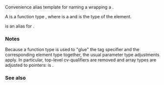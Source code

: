 {{cpp/experimental/ranges/title|tagged_pair}}
{{cpp/experimental/ranges/utility/navbar}}
{{ddcl | header=experimental/ranges/utility | since=ranges | 1=
template&lt; TaggedType T1, TaggedType T2 &gt;
using tagged_pair = /* see below */;
}}

Convenience alias template for naming a {{tt|ranges::tagged}} wrapping a {{lc|std::pair}}.

A {{rconcept|TaggedType}} is a function type {{tt|S(T)}}, where {{tt|S}} is a {{rconcept|TagSpecifier}} and {{tt|T}} is the type of the element.

{{c|tagged_pair&lt;S1(T1), S2(T2)&gt;}} is an alias for {{c|ranges::tagged&lt;std::pair&lt;T1, T2&gt;, S1, S2&gt;}}.

=== Notes ===
Because a function type is used to "glue" the tag specifier and the corresponding element type together, the usual parameter type adjustments apply. In particular, top-level cv-qualifiers are removed and array types are adjusted to pointers: {{c|tagged_pair&lt;tag::in(const int* const), tag::out(int[])&gt;}} is {{c|ranges::tagged&lt;std::pair&lt;const int*, int*&gt;, tag::in, tag::out&gt;}}.

=== See also ===
{{dsc begin}}
{{dsc inc | cpp/experimental/ranges/utility/dsc TaggedType}}
{{dsc inc | cpp/experimental/ranges/utility/dsc tagged}}
{{dsc inc | cpp/experimental/ranges/utility/dsc make_tagged_pair}}
{{dsc inc | cpp/experimental/ranges/utility/dsc tagged_tuple}}
{{dsc inc | cpp/experimental/ranges/utility/dsc make_tagged_tuple}}
{{dsc inc | cpp/experimental/ranges/algorithm/dsc tags}}
{{dsc end}}

{{langlinks|zh}}